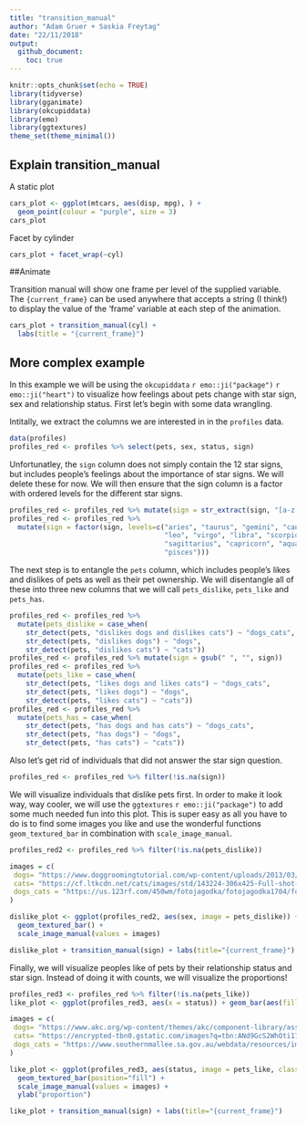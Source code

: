 ```yaml
---
title: "transition_manual"
author: "Adam Gruer + Saskia Freytag"
date: "22/11/2018"
output:
  github_document:
    toc: true
---
```


```r
knitr::opts_chunk$set(echo = TRUE)
library(tidyverse)
library(gganimate)
library(okcupiddata)
library(emo)
library(ggtextures)
theme_set(theme_minimal())
```

## Explain transition_manual

A static plot
```r
cars_plot <- ggplot(mtcars, aes(disp, mpg), ) + 
  geom_point(colour = "purple", size = 3) 
cars_plot

```

Facet by cylinder
```r
cars_plot + facet_wrap(~cyl)

```

##Animate

Transition manual will show one frame per level of the supplied variable.
The `{current_frame}` can be used anywhere that accepts a string (I think!)
to display the value of the 'frame' variable at each step of the animation.

```r
cars_plot + transition_manual(cyl) +
  labs(title = "{current_frame}")
```

## More complex example

In this example we will be using the `okcupiddata` `r emo::ji("package")` `r emo::ji("heart")` to visualize how feelings about pets change with star sign, sex and relationship status. First let's begin with some data wrangling.   

Intitally, we extract the columns we are interested in in the `profiles` data.

```r
data(profiles)
profiles_red <- profiles %>% select(pets, sex, status, sign)
```

Unfortunatley, the `sign` column does not simply contain the 12 star signs, but includes people's feelings about the importance of star signs. We will delete these for now. We will then ensure that the sign column is a factor with ordered levels for the different star signs. 

```r
profiles_red <- profiles_red %>% mutate(sign = str_extract(sign, "[a-z']+[[:space:]]")) %>% mutate(sign = gsub(" ", "", sign))
profiles_red <- profiles_red %>% 
  mutate(sign = factor(sign, levels=c("aries", "taurus", "gemini", "cancer",
                                      "leo", "virgo", "libra", "scorpio",
                                      "sagittarius", "capricorn", "aquarius",
                                      "pisces"))) 
```

The next step is to entangle the `pets` column, which includes people's likes and dislikes of pets as well as their pet ownership. We will disentangle all of these into three new columns that we will call `pets_dislike`, `pets_like` and `pets_has`.

```r
profiles_red <- profiles_red %>% 
  mutate(pets_dislike = case_when(
    str_detect(pets, "dislikes dogs and dislikes cats") ~ "dogs_cats",
    str_detect(pets, "dislikes dogs") ~ "dogs", 
    str_detect(pets, "dislikes cats") ~ "cats"))
profiles_red <- profiles_red %>% mutate(sign = gsub(" ", "", sign))
profiles_red <- profiles_red %>% 
  mutate(pets_like = case_when(
    str_detect(pets, "likes dogs and likes cats") ~ "dogs_cats",
    str_detect(pets, "likes dogs") ~ "dogs", 
    str_detect(pets, "likes cats") ~ "cats"))
profiles_red <- profiles_red %>% 
  mutate(pets_has = case_when(
    str_detect(pets, "has dogs and has cats") ~ "dogs_cats",
    str_detect(pets, "has dogs") ~ "dogs", 
    str_detect(pets, "has cats") ~ "cats"))
```

Also let's get rid of individuals that did not answer the star sign question.

```r
profiles_red <- profiles_red %>% filter(!is.na(sign))
```

We will visualize individuals that dislike pets first. In order to make it look way, way cooler, we will use the `ggtextures` `r emo::ji("package")` to add some much needed fun into this plot. This is super easy as all you have to do is to find some images you like and use the wonderful functions `geom_textured_bar` in combination with `scale_image_manual`.

```r
profiles_red2 <- profiles_red %>% filter(!is.na(pets_dislike))

images = c(
 dogs= "https://www.doggroomingtutorial.com/wp-content/uploads/2013/03/hairless-dogs.jpg",
 cats= "https://cf.ltkcdn.net/cats/images/std/143224-306x425-Full-shot-of-Sphynx-cat.jpg",
 dogs_cats = "https://us.123rf.com/450wm/fotojagodka/fotojagodka1704/fotojagodka170400004/76409120-canadian-sphynx-cat-and-thai-ridgeback-dog-in-front-of-white-background.jpg?ver=6"
)

dislike_plot <- ggplot(profiles_red2, aes(sex, image = pets_dislike)) +
  geom_textured_bar() +
  scale_image_manual(values = images)

dislike_plot + transition_manual(sign) + labs(title="{current_frame}")
```

Finally, we will visualize peoples like of pets by their relationship status and star sign. Instead of doing it with counts, we will visualize the proportions!

```r
profiles_red3 <- profiles_red %>% filter(!is.na(pets_like))
like_plot <- ggplot(profiles_red3, aes(x = status)) + geom_bar(aes(fill=pets_like), position="fill") 

images = c(
 dogs= "https://www.akc.org/wp-content/themes/akc/component-library/assets//img/welcome.jpg",
 cats= "https://encrypted-tbn0.gstatic.com/images?q=tbn:ANd9GcS2WhOti17crdhQ5YaH0tWnaPwy-EL7rVEWpyH_VABFAmjfA8mZKA",
 dogs_cats = "https://www.southernmallee.sa.gov.au/webdata/resources/images/Cat_and_Dog.jpg"
)

like_plot <- ggplot(profiles_red3, aes(status, image = pets_like, class=pets_like)) +
  geom_textured_bar(position="fill") +
  scale_image_manual(values = images) +
  ylab("proportion")

like_plot + transition_manual(sign) + labs(title="{current_frame}")
```

